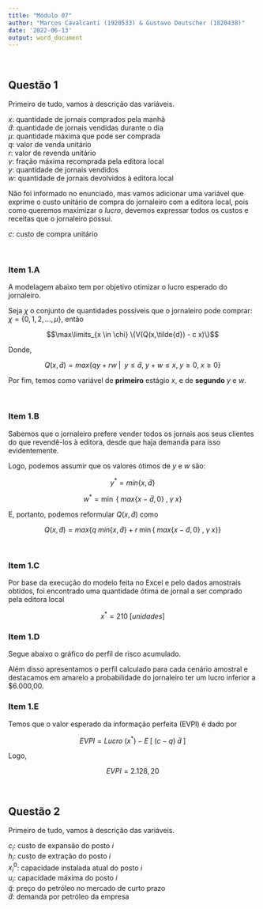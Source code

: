 ---
title: "Módulo 07"
author: "Marcos Cavalcanti (1920533) & Gustavo Deutscher (1820438)"
date: '2022-06-13'
output: word_document
---

<br>
  
## Questão 1  
  
Primeiro de tudo, vamos à descrição das variáveis.   
  
$x$: quantidade de jornais comprados pela manhã  
$\tilde{d}$: quantidade de jornais vendidas durante o dia  
$\mu$: quantidade máxima que pode ser comprada  
$q$: valor de venda unitário  
$r$: valor de revenda unitário  
$\gamma$: fração máxima recomprada pela editora local  
$y$: quantidade de jornais vendidos  
$w$: quantidade de jornais devolvidos à editora local  
  
  
Não foi informado no enunciado, mas vamos adicionar uma variável que exprime o custo unitário de compra do jornaleiro com a editora local, pois como queremos maximizar o *lucro*, devemos expressar todos os custos e receitas que o jornaleiro possui.  
  
$c$: custo de compra unitário  
  
<br>  
  
### Item 1.A   
  
A modelagem abaixo tem por objetivo otimizar o lucro esperado do jornaleiro.  
  
Seja $\chi$ o conjunto de quantidades possíveis que o jornaleiro pode comprar: $\chi = \{0,1,2,...,\mu\}$, então  
  
  
$$\max\limits_{x \in \chi} \{V(Q(x,\tilde{d}) - c x)\}$$  
  
Donde,  
  
$$Q(x,\tilde{d}) = max\{qy\;+\;rw \; |\;\;y \leq \tilde{d},\;y+w\leq x,\;y\geq0,\;x\geq0\}$$  
  

  
Por fim, temos como variável de **primeiro** estágio $x$, e de **segundo** $y$ e $w$.  
  



<br>  
  
### Item 1.B   
  
Sabemos que o jornaleiro prefere vender todos os jornais aos seus clientes do que revendê-los à editora, desde que haja demanda para isso evidentemente.  
  
Logo, podemos assumir que os valores ótimos de $y$ e $w$ são:  
  
$$y^* = min\{x,\tilde{d}\}$$  
  
$$w^* = \min\;\{\;max\{x-\tilde{d},0\}\;,\;\gamma\;x\}$$    
  
E, portanto, podemos reformular $Q(x,\tilde{d})$ como   
  
$$ Q(x,\tilde{d}) =  max\{q\; min\{x,\tilde{d}\}\;+\;r\;\min\{\;max\{x-\tilde{d},0\}\;,\;\gamma\;x\}\}$$   
  
  
<br>  
  
### Item 1.C  
  
Por base da execução do modelo feita no Excel e pelo dados amostrais obtidos, foi encontrado uma quantidade ótima de jornal a ser comprado pela editora local  
  
$$x^* = 210 \;[unidades]$$  
  
  
### Item 1.D  
  
Segue abaixo o gráfico do perfil de risco acumulado.  
  



Além disso apresentamos o perfil calculado para cada cenário amostral e destacamos em amarelo a probabilidade do jornaleiro ter um lucro inferior a $6.000,00.  
  




  
### Item 1.E  
  
Temos que o valor esperado da informação perfeita (EVPI) é dado por  
  
$$EVPI = Lucro\;(x^*)\;-\;E\;[\;(c-q)\;\tilde{d}\;]$$  
  
Logo,  
  
$$EVPI = 2.128,20$$  
  
  
  
<br>
  
## Questão 2  
  
Primeiro de tudo, vamos à descrição das variáveis.  
  
$c_i$: custo de expansão do posto $i$  
$h_i$: custo de extração do posto $i$  
$x^{0}_i$: capacidade instalada atual do posto $i$  
$u_i$: capacidade máxima do posto $i$  
$\tilde{q}$: preço do petróleo no mercado de curto prazo  
$\tilde{d}$: demanda por petróleo da empresa  
  

  























